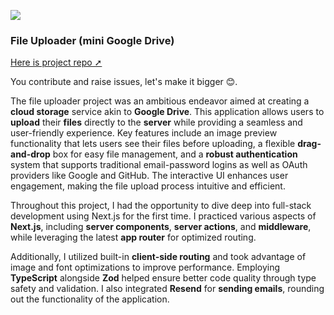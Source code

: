 ![](https://ik.imagekit.io/1xdonvuj2/fileuploader-mdx.png?updatedAt=1727708803154)

### **File Uploader (mini Google Drive)**

[Here is project repo ➚](https://github.com/iamsuudi/file-uploader)

You contribute and raise issues, let's make it bigger 😊.

The file uploader project was an ambitious endeavor aimed at creating a **cloud storage** service akin to **Google Drive**. 
This application allows users to **upload** their **files** directly to the **server** while providing a seamless and user-friendly experience. 
Key features include an image preview functionality that lets users see their files before uploading, a flexible **drag-and-drop** box 
for easy file management, and a **robust authentication** system that supports traditional email-password logins as well as OAuth providers 
like Google and GitHub. The interactive UI enhances user engagement, making the file upload process intuitive and efficient.

Throughout this project, I had the opportunity to dive deep into full-stack development using Next.js for the first time. 
I practiced various aspects of **Next.js**, including **server components**, **server actions**, and **middleware**, while leveraging the 
latest **app router** for optimized routing. 

Additionally, I utilized built-in **client-side routing** and took advantage of image and font optimizations to improve performance. 
Employing **TypeScript** alongside **Zod** helped ensure better code quality through type safety and validation. 
I also integrated **Resend** for **sending emails**, rounding out the functionality of the application. 
